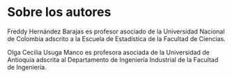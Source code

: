 # Sobre los autores {-}

Freddy Hernández Barajas es profesor asociado de la Universidad Nacional de Colombia adscrito a la Escuela de Estadística de la Facultad de Ciencias.

Olga Cecilia Usuga Manco es profesora asociada de la Universidad de Antioquia adscrita al Departamento de Ingeniería Industrial de la Facultad de Ingeniería.